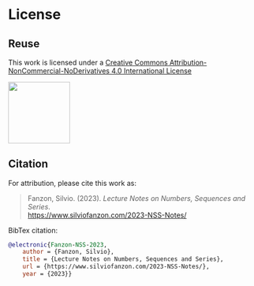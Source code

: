 # License {.unnumbered}

## Reuse {.unnumbered}

This work is licensed under a 
[Creative Commons Attribution-NonCommercial-NoDerivatives 4.0 International License](http://creativecommons.org/licenses/by-nc-nd/4.0/)



![](/images/by-nc-nd.png){width=1.3in}



## Citation {.unnumbered}

For attribution, please cite this work as:

> Fanzon, Silvio. (2023). *Lecture Notes on Numbers, Sequences and Series*.  
[https://www.silviofanzon.com/2023-NSS-Notes/](https://www.silviofanzon.com/2023-NSS-Notes/)


BibTex citation:


```bibtex
@electronic{Fanzon-NSS-2023,
	author = {Fanzon, Silvio},
	title = {Lecture Notes on Numbers, Sequences and Series},
	url = {https://www.silviofanzon.com/2023-NSS-Notes/},
	year = {2023}}
```